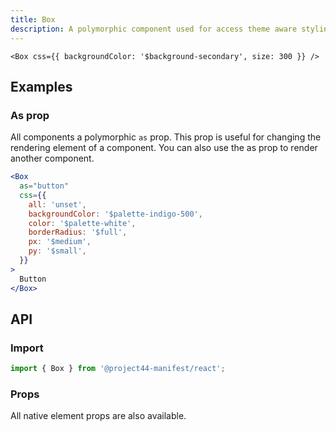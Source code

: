 ```yaml
---
title: Box
description: A polymorphic component used for access theme aware styling.
---
```


```tsx
<Box css={{ backgroundColor: '$background-secondary', size: 300 }} />
```

## Examples

### As prop

All components a polymorphic `as` prop. This prop is useful for changing the rendering element of a
component. You can also use the as prop to render another component.

```jsx
<Box
  as="button"
  css={{
    all: 'unset',
    backgroundColor: '$palette-indigo-500',
    color: '$palette-white',
    borderRadius: '$full',
    px: '$medium',
    py: '$small',
  }}
>
  Button
</Box>
```

## API

### Import

```js
import { Box } from '@project44-manifest/react';
```

### Props

All native element props are also available.

<PropsTable of="Box" />
